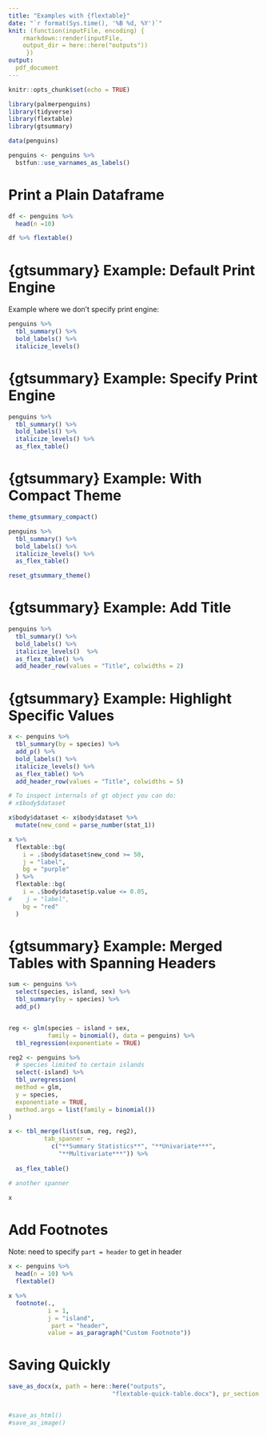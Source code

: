 ```yaml
---
title: "Examples with {flextable}"
date: "`r format(Sys.time(), '%B %d, %Y')`"
knit: (function(inputFile, encoding) {
    rmarkdown::render(inputFile, 
    output_dir = here::here("outputs"))
     })
output:
  pdf_document
---
```


```r
knitr::opts_chunk$set(echo = TRUE)

library(palmerpenguins)
library(tidyverse)
library(flextable)
library(gtsummary)

data(penguins)

penguins <- penguins %>%
  bstfun::use_varnames_as_labels()

```

# Print a Plain Dataframe

```r
df <- penguins %>% 
  head(n =10)

df %>% flextable()

```


# {gtsummary} Example: Default Print Engine

Example where we don't specify print engine:

```r
penguins %>% 
  tbl_summary() %>%
  bold_labels() %>%
  italicize_levels()
```

# {gtsummary} Example: Specify Print Engine

```r
penguins %>% 
  tbl_summary() %>%
  bold_labels() %>%
  italicize_levels() %>%
  as_flex_table()
```

# {gtsummary} Example: With Compact Theme

```r
theme_gtsummary_compact()

penguins %>% 
  tbl_summary() %>%
  bold_labels() %>%
  italicize_levels() %>%
  as_flex_table()

reset_gtsummary_theme()
```

# {gtsummary} Example: Add Title

```r
penguins %>% 
  tbl_summary() %>%
  bold_labels() %>%
  italicize_levels()  %>%
  as_flex_table() %>%
  add_header_row(values = "Title", colwidths = 2)

```

# {gtsummary} Example: Highlight Specific Values

```r
x <- penguins %>% 
  tbl_summary(by = species) %>%
  add_p() %>%
  bold_labels() %>%
  italicize_levels() %>%
  as_flex_table() %>%
  add_header_row(values = "Title", colwidths = 5)

# To inspect internals of gt object you can do:
# x$body$dataset

x$body$dataset <- x$body$dataset %>%
  mutate(new_cond = parse_number(stat_1)) 

x %>%
  flextable::bg(
    i = .$body$dataset$new_cond >= 50,
    j = "label",
    bg = "purple"
  ) %>%
  flextable::bg(
    i = .$body$dataset$p.value <= 0.05,
#    j = "label",
    bg = "red"
  )


```

# {gtsummary} Example: Merged Tables with Spanning Headers

```r
sum <- penguins %>%
  select(species, island, sex) %>%
  tbl_summary(by = species) %>%
  add_p()


reg <- glm(species ~ island + sex,
           family = binomial(), data = penguins) %>%
  tbl_regression(exponentiate = TRUE)

reg2 <- penguins %>%
  # species limited to certain islands
  select(-island) %>%
  tbl_uvregression(
  method = glm,
  y = species, 
  exponentiate = TRUE, 
  method.args = list(family = binomial())
)

x <- tbl_merge(list(sum, reg, reg2),
          tab_spanner = 
            c("**Summary Statistics**", "**Univariate***", 
              "**Multivariate***")) %>% 
  
  as_flex_table() 

# another spanner

x
```

# Add Footnotes 

Note: need to specify `part = header` to get in header

```r

x <- penguins %>% 
  head(n = 10) %>%
  flextable() 

x %>%
  footnote(.,
           i = 1,
           j = "island",
            part = "header",
           value = as_paragraph("Custom Footnote"))

```

# Saving Quickly 

```r
save_as_docx(x, path = here::here("outputs",     
                             "flextable-quick-table.docx"), pr_section = NULL)


#save_as_html()
#save_as_image()
```

